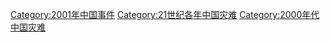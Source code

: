 {{Portal|中國}}
{{Year by category
|m=2
|c=0
|d=0
|y=1
|cat=中国灾难
|sortkey=China
|parent=21世纪各年中国灾难
|subcat=2001年各国灾难
}}
[[Category:2001年中国事件|Category:2001年中国事件]]
[[Category:21世纪各年中国灾难|Category:21世纪各年中国灾难]]
[[Category:2000年代中国灾难|Category:2000年代中国灾难]]
